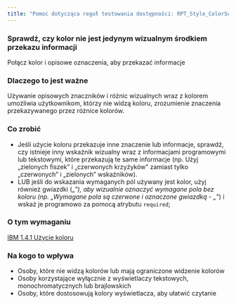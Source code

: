 ```yaml
---
title: "Pomoc dotycząca reguł testowania dostępności: RPT_Style_ColorSemantics1"
---
```


<div className="toolHelp">
<Row>
<Column colLg={16} colMd={8} colSm={4} className="toolHead">

### Sprawdź, czy kolor nie jest jedynym wizualnym środkiem przekazu informacji

<div id="locLevel"></div>

Połącz kolor i opisowe oznaczenia, aby przekazać informacje

</Column>
</Row>
<Row>
<Column colLg={11} colMd={5} colSm={4} className="toolMain">

### Dlaczego to jest ważne

Używanie opisowych znaczników i różnic wizualnych wraz z kolorem umożliwia użytkownikom, którzy nie widzą koloru, zrozumienie znaczenia przekazywanego przez różnice kolorów.

<div id="locSnippet"></div>

### Co zrobić

* Jeśli użycie koloru przekazuje inne znaczenie lub informacje, sprawdź, czy istnieje inny wskaźnik wizualny wraz z informacjami programowymi lub tekstowymi, które przekazują te same informacje (np. Użyj „zielonych fiszek” i „czerwonych krzyżyków” zamiast tylko  „czerwonych” i „zielonych” wskaźników).
* LUB jeśli do wskazania wymaganych pól używany jest kolor, użyj również gwiazdki („*”), aby wizualnie oznaczyć wymagane pola bez koloru (np. „Wymagane pola są czerwone i oznaczone gwiazdką - „*”) i wskaż je programowo za pomocą atrybutu `required`;


</Column>
<Column colLg={5} colMd={3} colSm={4} className="toolLeft">

### O tym wymaganiu

[IBM 1.4.1 Użycie koloru](http://www.ibm.com/able/guidelines/ci162/color.html)

### Na kogo to wpływa

 * Osoby, które nie widzą kolorów lub mają ograniczone widzenie kolorów
 * Osoby korzystające wyłącznie z wyświetlaczy tekstowych, monochromatycznych lub brajlowskich
 * Osoby, które dostosowują kolory wyświetlacza, aby ułatwić czytanie
 
</Column>
</Row>
</div>

